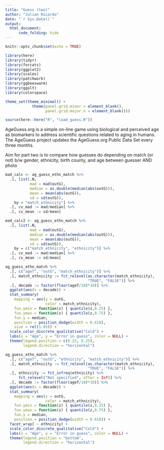 ```yaml
---
title: "Guess (two)"
author: "Julian Ricardo"
date: "`r Sys.Date()`"
output: 
  html_document:
      code_folding: hide
---
```


```r
knitr::opts_chunk$set(echo = TRUE)

library(here)
library(tidyr)
library(forcats)
library(ggplot2)
library(scales)
library(patchwork)
library(ggbeeswarm)
library(ggalt)
library(colorspace)

theme_set(theme_minimal() +
            theme(panel.grid.minor = element_blank(),
                  panel.grid.major.x = element_blank()))

source(here::here("R", "load_guess.R"))
```

AgeGuess.org is a simple on-line game using biological and perceived age as biomarkers to address scientific questions related to aging in humans. The AgeGuess project updates the AgeGuess.org Public Data Set every three months.

Aim for part two is to compare how guesses do depending on match (or not) b/w gender, ethnicity, birth county, and age between guesser AND photo

```r
mad_calc <- ag_guess_ethn_match %>% 
  .[, list(.N,
           mad = mad(outG),
           median = as.double(median(abs(outG))),
           mean = mean(abs(outG)),
           sd = sd(outG)),
    by = "match_ethnicity"] %>% 
  .[, cv_mad := mad/median] %>% 
  .[, cv_mean := sd/mean]

mad_calc2 <- ag_guess_ethn_match %>% 
  .[, list(.N,
           mad = mad(outG),
           median = as.double(median(abs(outG))),
           mean = mean(abs(outG)),
           sd = sd(outG)),
    by = c("match_ethnicity", "ethnicity")] %>% 
  .[, cv_mad := mad/median] %>% 
  .[, cv_mean := sd/mean]
```


```r
ag_guess_ethn_match %>% 
  .[, c("ageT", "outG", "match_ethnicity")] %>% 
  .[, match_ethnicity := fct_relevel(as.character(match_ethnicity),
                                     "TRUE", "FALSE")] %>% 
  .[, decade := factor(floor(ageT/10)*10)] %>% 
  ggplot(aes(x = decade)) +
  stat_summary(
    mapping = aes(y = outG, 
                  color = match_ethnicity),
    fun.ymin = function(z) { quantile(z,0.25) },
    fun.ymax = function(z) { quantile(z,0.75) },
    fun.y = median,
    position = position_dodge(width = 0.618),
    size = rel(1.05)) +
  scale_color_discrete_qualitative("Cold") +
  labs(x = "Age", y = "Error in guess", color = NULL) +
  theme(legend.position = c(0.25, 0.25),
        legend.direction = "horizontal")

ag_guess_ethn_match %>% 
  .[, c("ageT", "outG", "ethnicity", "match_ethnicity")] %>% 
  .[, match_ethnicity := fct_relevel(as.character(match_ethnicity),
                                     "TRUE", "FALSE")] %>% 
  .[, ethnicity := fct_infreq(ethnicity) %>% 
      fct_relevel("Not specified", after = Inf)] %>% 
  .[, decade := factor(floor(ageT/10)*10)] %>% 
  ggplot(aes(x = decade)) +
  stat_summary(
    mapping = aes(y = outG, 
                  color = match_ethnicity),
    fun.ymin = function(z) { quantile(z,0.25) },
    fun.ymax = function(z) { quantile(z,0.75) },
    fun.y = median,
    position = position_dodge(width = 0.618)) +
  facet_wrap( ~ ethnicity) +
  scale_color_discrete_qualitative("Cold") +
  labs(x = "Age", y = "Error in guess", color = NULL) +
  theme(legend.position = "bottom",
        legend.direction = "horizontal")
```
